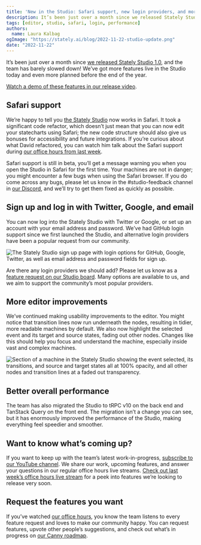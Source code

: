 ```yaml
---
title: 'New in the Studio: Safari support, new login providers, and more!'
description: It’s been just over a month since we released Stately Studio 1.0, and the team has barely slowed down! We’ve got more features live in the Studio today and even more planned before the end of the year.
tags: [editor, studio, safari, login, performance]
authors:
  name: Laura Kalbag
ogImage: "https://stately.ai/blog/2022-11-22-studio-update.png"
date: "2022-11-22"
---
```


It’s been just over a month since [we released Stately Studio 1.0](/blog/stately-studio-1-0/), and the team has barely slowed down! We’ve got more features live in the Studio today and even more planned before the end of the year.

[Watch a demo of these features in our release video](https://www.youtube.com/watch?v=N9QtPcknqDw).

<!--truncate-->

## Safari support

We’re happy to tell you [the Stately Studio](https://stately.ai/studio) now works in Safari. It took a significant code refactor, which doesn’t just mean that you can now edit your statecharts using Safari; the new code structure should also give us bonuses for accessibility and future integrations. If you’re curious about what David refactored, you can watch him talk about the Safari support during [our office hours from last week](https://youtu.be/JBckQTgeD9g?t=2153).

Safari support is still in beta, you’ll get a message warning you when you open the Studio in Safari for the first time. Your machines are not in danger; you might encounter a few bugs when using the Safari browser. If you do come across any bugs, please let us know in the #studio-feedback channel in [our Discord](https://discord.gg/xstate), and we’ll try to get them fixed as quickly as possible.

## Sign up and log in with Twitter, Google, and email

You can now log into the Stately Studio with Twitter or Google, or set up an account with your email address and password. We’ve had GitHub login support since we first launched the Studio, and alternative login providers have been a popular request from our community.

![The Stately Studio sign up page with login options for GitHub, Google, Twitter, as well as email address and password fields for sign up.](2022-11-22-studio-update-login-providers.png)

Are there any login providers we should add? Please let us know as a [feature request on our Studio board](https://statelyai.canny.io/studio). Many options are available to us, and we aim to support the community’s most popular providers.

## More editor improvements

We’ve continued making usability improvements to the editor. You might notice that transition lines now run underneath the nodes, resulting in tidier, more readable machines by default. We also now highlight the selected event and its target and source states, fading out other nodes. Changes like this should help you focus and understand the machine, especially inside vast and complex machines.

![Section of a machine in the Stately Studio showing the event selected, its transitions, and source and target states all at 100% opacity, and all other nodes and transition lines at a faded out transparency.](2022-11-22-studio-update-highlighted-selected-event.png)

## Better overall performance

The team has also migrated the Studio to tRPC v10 on the back end and TanStack Query on the front end. The migration isn’t a change you can see, but it has enormously improved the performance of the Studio, making everything feel speedier and smoother.

## Want to know what’s coming up?

If you want to keep up with the team’s latest work-in-progress, [subscribe to our YouTube channel](https://youtube.com/statelyai). We share our work, upcoming features, and answer your questions in our regular office hours live streams. [Check out last week’s office hours live stream](https://www.youtube.com/watch?v=JBckQTgeD9g) for a peek into features we’re looking to release very soon.

## Request the features you want

If you’ve watched [our office hours](https://www.youtube.com/watch?v=JBckQTgeD9g&list=PLvWgkXBB3dd6PXbSoctwDXjWX-AQrxhds), you know the team listens to every feature request and loves to make our community happy. You can request features, upvote other people’s suggestions, and check out what’s in progress on [our Canny roadmap](https://statelyai.canny.io).